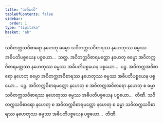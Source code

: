```yaml
---
title: "အဓိပတိ"
tableOfContents: false
sidebar:
  order: 1
type: "tipitaka"
basket: "ab"
---
```



<DynamicBreadcrumb />

<Division number="99">

<Paragraph number="332">
သဝိတက္ကသဝိစာရော နဟေတု ဓမ္မော သဝိတက္ကသဝိစာရဿ နဟေတုဿ ဓမ္မဿ အဓိပတိပစ္စယေန ပစ္စယော…  သတ္တ.
</Paragraph>

<Paragraph number="333">
အဝိတက္ကဝိစာရမတ္တော နဟေတု ဓမ္မော အဝိတက္ကဝိစာရမတ္တဿ နဟေတုဿ ဓမ္မဿ အဓိပတိပစ္စယေန ပစ္စယော…  ပဉ္စ.
</Paragraph>

<Paragraph number="334">
အဝိတက္ကအဝိစာရော နဟေတု ဓမ္မော အဝိတက္ကအဝိစာရဿ နဟေတုဿ ဓမ္မဿ အဓိပတိပစ္စယေန ပစ္စယော…  ပဉ္စ.
</Paragraph>

<Paragraph number="335">
အဝိတက္ကဝိစာရမတ္တော နဟေတု စ အဝိတက္ကအဝိစာရော နဟေတု စ ဓမ္မာ သဝိတက္ကသဝိစာရဿ နဟေတုဿ ဓမ္မဿ အဓိပတိပစ္စယေန ပစ္စယော…  တီဏိ.
</Paragraph>

<Paragraph number="336">
သဝိတက္ကသဝိစာရော နဟေတု စ အဝိတက္ကဝိစာရမတ္တော နဟေတု စ ဓမ္မာ သဝိတက္ကသဝိစာရဿ နဟေတုဿ ဓမ္မဿ အဓိပတိပစ္စယေန ပစ္စယော…  တီဏိ.
</Paragraph>
</Division>